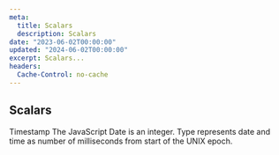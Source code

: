 ```yaml
---
meta:
  title: Scalars
  description: Scalars
date: "2023-06-02T00:00:00"
updated: "2024-06-02T00:00:00"
excerpt: Scalars...
headers:
  Cache-Control: no-cache
---
```


## Scalars

Timestamp
The JavaScript Date is an integer. Type represents date and time as number of milliseconds from start of the UNIX epoch.
